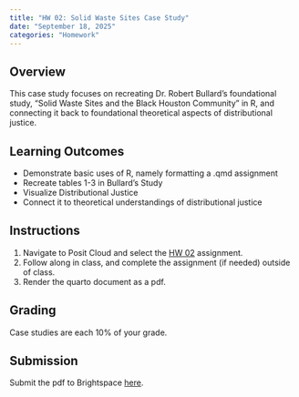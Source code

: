 ```yaml
---
title: "HW 02: Solid Waste Sites Case Study"
date: "September 18, 2025"
categories: "Homework"
---
```



## Overview 
This case study focuses on recreating Dr. Robert Bullard's foundational study, "Solid Waste Sites and the Black Houston Community" in R, and connecting it back to foundational theoretical aspects of distributional justice. 

## Learning Outcomes
- Demonstrate basic uses of R,  namely formatting a .qmd assignment
- Recreate tables 1-3 in Bullard's Study 
- Visualize Distributional Justice
- Connect it to theoretical understandings of distributional justice


## Instructions
1. Navigate to Posit Cloud and select the [HW 02](https://posit.cloud/spaces/686564/content/all?sort=name_asc) assignment. 
2. Follow along in class, and complete the assignment (if needed) outside of class.
3. Render the quarto document as a pdf.

## Grading

Case studies are each 10% of your grade.

## Submission
Submit the pdf to Brightspace [here](https://brightspace.wellesley.edu/d2l/lms/dropbox/user/folders_list.d2l?ou=7420&isprv=0).